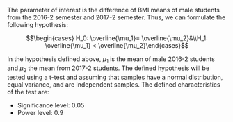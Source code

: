 The parameter of interest is the difference of BMI means of male students from the 2016-2 semester and 2017-2 semester. Thus, we can formulate the following hypothesis:

$$\begin{cases} H_0: \overline{\mu_1}= \overline{\mu_2}&\\H_1: \overline{\mu_1} < \overline{\mu_2}\end{cases}$$

In the hypothesis defined above, $\mu_1$ is the mean of male 2016-2 students and $\mu_2$  the mean from 2017-2 students. The defined hypothesis will be tested using a t-test and assuming that samples have a normal distribution, equal variance, and are independent samples. The defined characteristics of the test are:

- Significance level: 0.05
- Power level: 0.9
